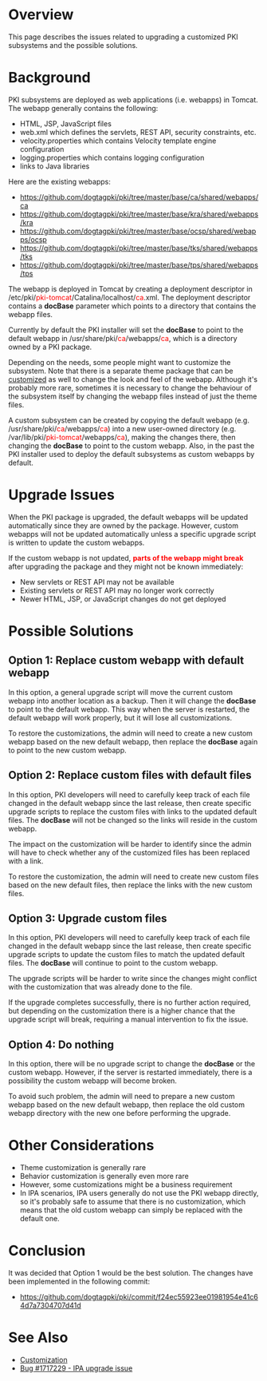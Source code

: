 = Overview =

This page describes the issues related to upgrading a customized PKI subsystems and the possible solutions.

= Background =

PKI subsystems are deployed as web applications (i.e. webapps) in Tomcat. The webapp generally contains the following:

* HTML, JSP, JavaScript files
* web.xml which defines the servlets, REST API, security constraints, etc.
* velocity.properties which contains Velocity template engine configuration
* logging.properties which contains logging configuration
* links to Java libraries

Here are the existing webapps:

* https://github.com/dogtagpki/pki/tree/master/base/ca/shared/webapps/ca
* https://github.com/dogtagpki/pki/tree/master/base/kra/shared/webapps/kra
* https://github.com/dogtagpki/pki/tree/master/base/ocsp/shared/webapps/ocsp
* https://github.com/dogtagpki/pki/tree/master/base/tks/shared/webapps/tks
* https://github.com/dogtagpki/pki/tree/master/base/tps/shared/webapps/tps

The webapp is deployed in Tomcat by creating a deployment descriptor in /etc/pki/<font color="red">pki-tomcat</font>/Catalina/localhost/<font color="red">ca</font>.xml.
The deployment descriptor contains a '''docBase''' parameter which points to a directory that contains the webapp files.

Currently by default the PKI installer will set the '''docBase''' to point to the default webapp in /usr/share/pki/<font color="red">ca</font>/webapps/<font color="red">ca</font>, which is a directory owned by a PKI package.

Depending on the needs, some people might want to customize the subsystem. Note that there is a separate theme package that can be [[Customizing PKI Theme|customized]] as well to change the look and feel of the webapp. Although it's probably more rare, sometimes it is necessary to change the behaviour of the subsystem itself by changing the webapp files instead of just the theme files.

A custom subsystem can be created by copying the default webapp (e.g. /usr/share/pki/<font color="red">ca</font>/webapps/<font color="red">ca</font>) into a new user-owned directory (e.g. /var/lib/pki/<font color="red">pki-tomcat</font>/webapps/<font color="red">ca</font>), making the changes there, then changing the '''docBase''' to point to the custom webapp. Also, in the past the PKI installer used to deploy the default subsystems as custom webapps by default.

= Upgrade Issues =

When the PKI package is upgraded, the default webapps will be updated automatically since they are owned by the package.
However, custom webapps will not be updated automatically unless a specific upgrade script is written to update the custom webapps.

If the custom webapp is not updated, <font color="red">'''parts of the webapp might break'''</font> after upgrading the package and they might not be known immediately:

* New servlets or REST API may not be available
* Existing servlets or REST API may no longer work correctly
* Newer HTML, JSP, or JavaScript changes do not get deployed

= Possible Solutions =

== Option 1: Replace custom webapp with default webapp ==

In this option, a general upgrade script will move the current custom webapp into another location as a backup. Then it will change the '''docBase''' to point to the default webapp. This way when the server is restarted, the default webapp will work properly, but it will lose all customizations.

To restore the customizations, the admin will need to create a new custom webapp based on the new default webapp, then replace the '''docBase''' again to point to the new custom webapp.

== Option 2: Replace custom files with default files ==

In this option, PKI developers will need to carefully keep track of each file changed in the default webapp since the last release, then create specific upgrade scripts to replace the custom files with links to the updated default files. The '''docBase''' will not be changed so the links will reside in the custom webapp.

The impact on the customization will be harder to identify since the admin will have to check whether any of the customized files has been replaced with a link.

To restore the customization, the admin will need to create new custom files based on the new default files, then replace the links with the new custom files.

== Option 3: Upgrade custom files ==

In this option, PKI developers will need to carefully keep track of each file changed in the default webapp since the last release, then create specific upgrade scripts to update the custom files to match the updated default files. The '''docBase''' will continue to point to the custom webapp.

The upgrade scripts will be harder to write since the changes might conflict with the customization that was already done to the file.

If the upgrade completes successfully, there is no further action required, but depending on the customization there is a higher chance that the upgrade script will break, requiring a manual intervention to fix the issue.

== Option 4: Do nothing ==

In this option, there will be no upgrade script to change the '''docBase''' or the custom webapp. However, if the server is restarted immediately, there is a possibility the custom webapp will become broken.

To avoid such problem, the admin will need to prepare a new custom webapp based on the new default webapp, then replace the old custom webapp directory with the new one before performing the upgrade.

= Other Considerations =

* Theme customization is generally rare
* Behavior customization is generally even more rare
* However, some customizations might be a business requirement
* In IPA scenarios, IPA users generally do not use the PKI webapp directly, so it's probably safe to assume that there is no customization, which means that the old custom webapp can simply be replaced with the default one.

= Conclusion =

It was decided that Option 1 would be the best solution. The changes have been implemented in the following commit:

* https://github.com/dogtagpki/pki/commit/f24ec55923ee01981954e41c64d7a7304707d41d

= See Also =

* [[Customization]]
* [https://bugzilla.redhat.com/show_bug.cgi?id=1717229 Bug #1717229 - IPA upgrade issue]